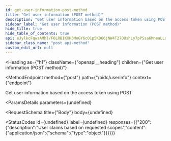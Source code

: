 ```yaml
---
id: get-user-information-post-method
title: "Get user information (POST method)"
description: "Get user information based on the access token using POST"
sidebar_label: "Get user information (POST method)"
hide_title: true
hide_table_of_contents: true
api: eJylkcFqwzAMhl/F6LRBIKXH3MoGY6cO1p5KD66jNW4T27OUshLy7pPSsa6MneaLLdn+9evTADWSyz6xjwEqeEI2PWE2PrzF3FlNm50lrI0cuEFjnUMiw/GIQZ76sDcvy9cVFJCRUgyEBNUA89lMt1v1tSq71vqOrqIZ33skloBcTPK7ABcDY2AVsCm13k0+ygOpygDkGuysnvicUHTj7oCOYdRVAKHrs+czVJsBlouem/liMr1Sz5LdjtsC2O7F6AaWz48PIHGH3MRaxFIkFg/JciNRGX3tSkWiRCQ/bVJaPVqnHqUke27ViNyfMNOlW5ALFevs5DrYDv8ifKcIzcXCvYjcYBuuPP41ny9YjB9cJhlCUIN9brXCpdsNaLfy9LtfAdMoD7kaBq2zzu04alqGlhWxHE82e7tTAIJWPqCtMU/0jyhPQOknZXqyba8Wfg11/DmAye44fgIA7eU4
sidebar_class_name: "post api-method"
custom_edit_url: null
---
```



<Heading
  as={"h1"}
  className={"openapi__heading"}
  children={"Get user information (POST method)"}
>
</Heading>

<MethodEndpoint
  method={"post"}
  path={"/oidc/userinfo"}
  context={"endpoint"}
>
  
</MethodEndpoint>



Get user information based on the access token using POST

<ParamsDetails
  parameters={undefined}
>
  
</ParamsDetails>

<RequestSchema
  title={"Body"}
  body={undefined}
>
  
</RequestSchema>

<StatusCodes
  id={undefined}
  label={undefined}
  responses={{"200":{"description":"User claims based on requested scopes","content":{"application/json":{"schema":{"type":"object"}}}}}}
>
  
</StatusCodes>


      